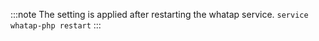 :::note
The setting is applied after restarting the whatap service. `service whatap-php restart`
:::
